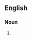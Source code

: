 {{also|mischmétals}}

==English==

===Noun===
{{head|en|noun form}}

# {{plural of|mischmetal|lang=en}}